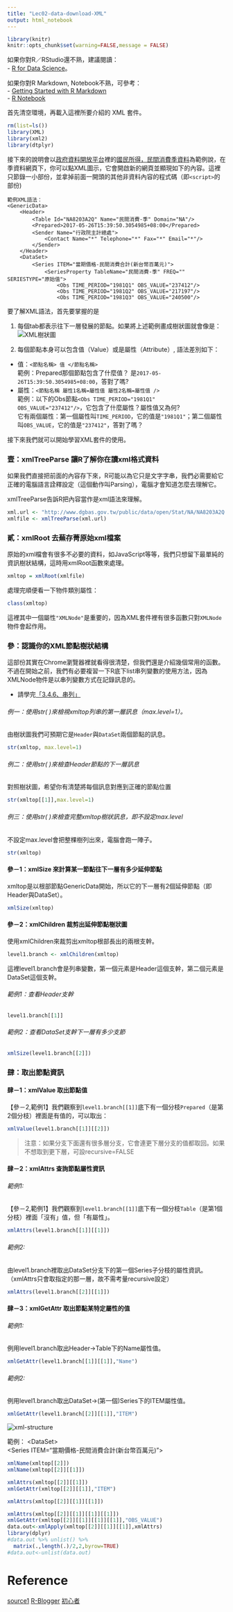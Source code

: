 ```yaml
---
title: "Lec02-data-download-XML"
output: html_notebook
---
```


```r
library(knitr)
knitr::opts_chunk$set(warning=FALSE,message = FALSE)
```

如果你對R／RStudio還不熟，建議閱讀：  
- [R for Data Science](http://r4ds.had.co.nz/index.html)。

如果你對R Markdown, Notebook不熟，可參考：  
- [Getting Started with R Markdown](https://ourcodingclub.github.io/2016/11/24/rmarkdown-1.html)  
- [R Notebook](http://rmarkdown.rstudio.com/r_notebooks.html?version=1.0.143&mode=desktop)  

首先清空環境，再載入這裡所要介紹的 XML 套件。
```r
rm(list=ls())
library(XML)
library(xml2)
library(dtplyr)
```

接下來的說明會以[政府資料開放平台](http://data.gov.tw/)裡的[國民所得，民間消費季資料](http://data.gov.tw/node/6802)為範例說，在季資料網頁下，你可以點XML圖示，它會開啟新的網頁並顯現如下的內容。這裡只節錄一小部份，並拿掉前面一開頭的其他非資料內容的程式碼（即`<script>`的部份) 

```
範例XML語法：  
<GenericData>
    <Header>
        <Table Id="NA8203A2Q" Name="民間消費-季" Domain="NA"/>
        <Prepared>2017-05-26T15:39:50.3054985+08:00</Prepared>
        <Sender Name="行政院主計總處">
            <Contact Name="*" Telephone="*" Fax="*" Email="*"/>
        </Sender>
    </Header>
    <DataSet>
        <Series ITEM="當期價格-民間消費合計(新台幣百萬元)">
            <SeriesProperty TableName="民間消費-季" FREQ="" SERIESTYPE="原始值">
                <Obs TIME_PERIOD="1981Q1" OBS_VALUE="237412"/>
                <Obs TIME_PERIOD="1981Q2" OBS_VALUE="217197"/>
                <Obs TIME_PERIOD="1981Q3" OBS_VALUE="240500"/>
```

要了解XML語法，首先要掌握的是  

1. 每個tab都表示往下一層發展的節點。如果將上述範例畫成樹狀圖就會像是：   
![XML樹狀圖](./fig/xml-illustration-fig.png)

2. 每個節點本身可以包含值（Value）或是屬性（Attribute）, 語法差別如下：  
  - 值：`<節點名稱> 值 </節點名稱>`  
    範例：Prepared那個節點包含了什麼值？ 是`2017-05-26T15:39:50.3054985+08:00`，答對了嗎?  
  - 屬性：`<節點名稱 屬性1名稱=屬性值 屬性2名稱=屬性值 />`  
    範例：以下的Obs節點`<Obs TIME_PERIOD="1981Q1" OBS_VALUE="237412"/>`，它包含了什麼屬性？屬性值又為何?   
    它有兩個屬性：第一個屬性叫`TIME_PERIOD`，它的值是`"1981Q1"`；第二個屬性叫`OBS_VALUE`，它的值是`"237412"`，答對了嗎？

接下來我們就可以開始學習XML套件的使用。 

### 壹：xmlTreeParse 讓R了解你在讀xml格式資料

如果我們直接把前面的內容存下來，R可能以為它只是文字字串，我們必需要給它正確的電腦語言詮釋設定（這個動作叫Parsing），電腦才會知道怎麼去理解它。

xmlTreeParse告訴R把內容當作是xml語法來理解。  

```r
xml.url <- "http://www.dgbas.gov.tw/public/data/open/Stat/NA/NA8203A2Q.xml"
xmlfile <- xmlTreeParse(xml.url)
```

### 貳：xmlRoot 去蕪存菁原始xml檔案  

原始的xml檔會有很多不必要的資料，如JavaScript等等，我們只想留下最單純的資訊樹狀結構，這時用xmlRoot函數來處理。

```r
xmltop = xmlRoot(xmlfile)
```


處理完順便看一下物件類別屬性：  
```r
class(xmltop)
```
這裡其中一個屬性`"XMLNode"`是重要的，因為XML套件裡有很多函數只對`XMLNode`物件會起作用。

### 參：認識你的XML節點樹狀結構  

這部份其實在Chrome瀏覽器裡就看得很清楚，但我們還是介紹幾個常用的函數。不過在開始之前，我們有必要複習一下R底下list串列變數的使用方法，因為XMLNode物件是以串列變數方式在記錄訊息的。

- 請學完[「3.4.6、串列」](https://fishchang.gitbooks.io/r-basic/content/3.4.6.html)

###### 例一：使用str( )來檢視xmltop列串的第一層訊息（max.level=1）。  
由樹狀圖我們可預期它是`Header`與`DataSet`兩個節點的訊息。
```r
str(xmltop, max.level=1)
```

###### 例二：使用str( )來檢查Header節點的下一層訊息  
對照樹狀圖，希望你有清楚將每個訊息對應到正確的節點位置
```r
str(xmltop[[1]],max.level=1)
```

###### 例三：使用str( )來檢查完整xmltop樹狀訊息，即不設定max.level  
不設定max.level會把整棵樹列出來，電腦會跑一陣子。
```r
str(xmltop)
```

#### 參－1：xmlSize 來計算某一節點往下一層有多少延伸節點

xmltop是以根部節點GenericData開始，所以它的下一層有2個延伸節點（即Header與DataSet）。
```r
xmlSize(xmltop)
```


#### 參－2：xmlChildren 裁剪出延伸節點樹狀圖

使用xmlChildren來裁剪出xmltop根部長出的兩根支幹。
```r
level1.branch <- xmlChildren(xmltop)
```

這裡level1.branch會是列串變數，第一個元素是Header這個支幹，第二個元素是DataSet這個支幹。

###### 範例1：查看Header支幹
```r
level1.branch[[1]]
```

###### 範例2：查看DataSet支幹下一層有多少支節
```r
xmlSize(level1.branch[[2]])
```

### 肆：取出節點資訊

#### 肆－1：xmlValue 取出節點值  
【參－2,範例1】我們觀察到`level1.branch[[1]]`底下有一個分枝`Prepared`（是第2個分枝）裡面是有值的，可以取出：
```r
xmlValue(level1.branch[[1]][[2]])
```

> 注意：如果分支下面還有很多層分支，它會連更下層分支的值都取回。如果不想取到更下層，可設recursive=FALSE

#### 肆－2：xmlAttrs 查詢節點屬性資訊  

###### 範例1:  
【參－2,範例1】我們觀察到`level1.branch[[1]]`底下有一個分枝`Table`（是第1個分枝）裡面「沒有」值，但「有屬性」。
```r
xmlAttrs(level1.branch[[1]][[1]])
```

###### 範例2:   
由level1.branch裡取出DataSet分支下的第一個Series子分枝的屬性資訊。（xmlAttrs只會取指定的那一層，故不需考量recursive設定）
```r
xmlAttrs(level1.branch[[2]][[1]])
```

#### 肆－3：xmlGetAttr 取出節點某特定屬性的值  

###### 範例1:  
例用level1.branch取出Header->Table下的Name屬性值。
```r
xmlGetAttr(level1.branch[[1]][[1]],"Name")
```

###### 範例2:  
例用level1.branch取出DataSet->(第一個)Series下的ITEM屬性值。
```r
xmlGetAttr(level1.branch[[2]][[1]],"ITEM")
```



![xml-structure](./fig/xml-民間消費.png)
<!--![xml-structure](/fig/xml-民間消費.png) "主計處民間消費XML資料結構"-->

範例：
\<DataSet\>  
    \<Series ITEM="當期價格-民間消費合計(新台幣百萬元)"\>
```r
xmlName(xmltop[[2]])
xmlName(xmltop[[2]][[1]])
```

```r
xmlAttrs(xmltop[[2]][[1]])
xmlGetAttr(xmltop[[2]][[1]],"ITEM")
```
```r
xmlAttrs(xmltop[[2]][[1]][[1]])
```

```r
xmlAttrs(xmltop[[2]][[1]][[1]][[1]])
xmlGetAttr(xmltop[[2]][[1]][[1]][[1]],"OBS_VALUE")
data.out<-xmlApply(xmltop[[2]][[1]][[1]],xmlAttrs)
library(dplyr)
#data.out %>% unlist() %>%
  matrix(.,length(.)/2,2,byrow=TRUE)
#data.out<-unlist(data.out)
```

# Reference
[source1](https://blog.gtwang.org/r/r-xml-package-parsing-and-generating-xml-tutorial/)
[R-Blogger](https://www.r-bloggers.com/)
[初心者](http://molecular-service-science.com/2016/04/07/r-xml-in-practice/)